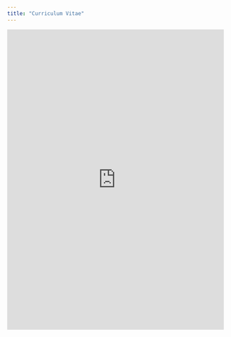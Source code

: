 ```yaml
---
title: "Curriculum Vitae"
---
```


<!--html_preserve-->
<iframe src="https://docs.google.com/gview?url=https://github.com/jackiepennings/personal_site/raw/master/pennings_vita_march2017.pdf?dl=1&embedded=true" style="width:100%; height:700px;" frameborder="0"></iframe>
<!--/html_preserve-->
